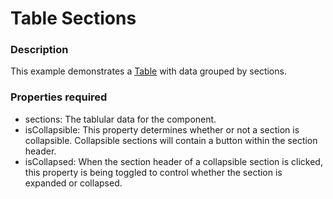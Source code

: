 
# Table Sections

### Description

This example demonstrates a [Table](/components/cerner-terra-framework-docs/table/about) with data grouped by sections.

### Properties required
* sections: The tablular data for the component.
* isCollapsible: This property determines whether or not a section is collapsible. Collapsible sections will contain a button within the section header.
* isCollapsed: When the section header of a collapsible section is clicked, this property is being toggled to control whether the section is expanded or collapsed.

<TableWithCollapsibleSections />

<TableWithSections />
